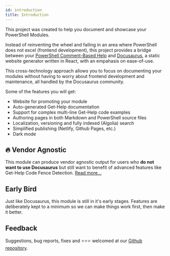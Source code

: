 ```yaml
---
id: introduction
title: Introduction
---
```


This project was created to help you document and showcase your PowerShell Modules.

Instead of reinventing the wheel and failing in an area where PowerShell does not excel
(frontend development), this project provides a bridge between your
[PowerShell Comment-Based Help](https://docs.microsoft.com/en-us/powershell/module/microsoft.powershell.core/about/about_comment_based_help?view=powershell-6)
and [Docusaurus](https://docusaurus.io/), a static website generator written
in React, with an empahasis on ease-of-use.

This cross-technology approach allows you to focus on documenting your modules without having
to worry about frontend development and maintenance, all handled by the Docusaurus community.

Some of the features you will get:

- Website for promoting your module
- Auto-generated Get-Help documentation
- Support for complex multi-line Get-Help code examples
- Authoring pages in both Markdown and PowerShell source files
- Localization, versioning and fully indexed (Algolia) search
- Simplified publishing (Netlify, Github Pages, etc.)
- Dark mode

## :fire: Vendor Agnostic

This module can produce vendor agnostic output for users who
**do not want to use Docusaurus** but still want to benefit
of advanced features like Get-Help Code Fence Detection.
[Read more...](faq/vendor-agnostic)

## Early Bird

Just like Docusaurus, this module is still in it's early stages.
Features are deliberately kept to a minimum so we can make
things work first, then make it better.

## Feedback

Suggestions, bug reports, fixes and :star::star::star: welcomed at our
[Github repository](https://github.com/alt3/Docusaurus.PowerShell).
